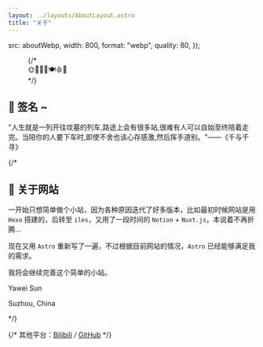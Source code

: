 ```yaml
---
layout: ../layouts/AboutLayout.astro
title: "关于"
---
```



  src: aboutWebp,
  width: 800,
  format: "webp",
  quality: 80,
});

<figure class="rehype-figure mt-12 mb-16">
  <DisintegrationImg
    client:idle
    image={{
      src: optimizedAbout.src,
      width: optimizedAbout.attributes.width,
      height: optimizedAbout.attributes.height,
      format: "webp",
    }}
  />
  {/* <figcaption>🌞🌳🌹🦁🍽️🩸🐆</figcaption> */}
</figure>

## 👋 签名 ~

”人生就是一列开往坟墓的列车,路途上会有很多站,很难有人可以自始至终陪着走完。当陪你的人要下车时,即使不舍也该心存感激,然后挥手道别。"——《千与千寻》

{/*

## 🔖 关于网站

一开始只想简单做个小站，因为各种原因迭代了好多版本，比如最初时候网站是用 `Hexo` 搭建的，后转至 `iles`，又用了一段时间的 `Notion` + `Nuxt.js`，本说着不再折腾...

现在又用 `Astro` 重新写了一遍，不过根据目前网站的情况，`Astro` 已经能够满足我的需求。

我将会继续完善这个简单的小站。

<p class="mt-12">Yawei Sun</p>

<p class="text-sm">Suzhou, China</p> */}

{/* 其他平台：[Bilibili](https://space.bilibili.com/164997305) _/_ [GitHub](https://github.com/vsme) */}
